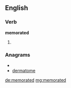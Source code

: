 ==English==

===Verb===
'''memorated'''

# {{past of|[[memorate]]}}

===Anagrams===
* {{alphagram|adeemmort}}
* [[dermatome#English|dermatome]]

[[de:memorated]]
[[mg:memorated]]